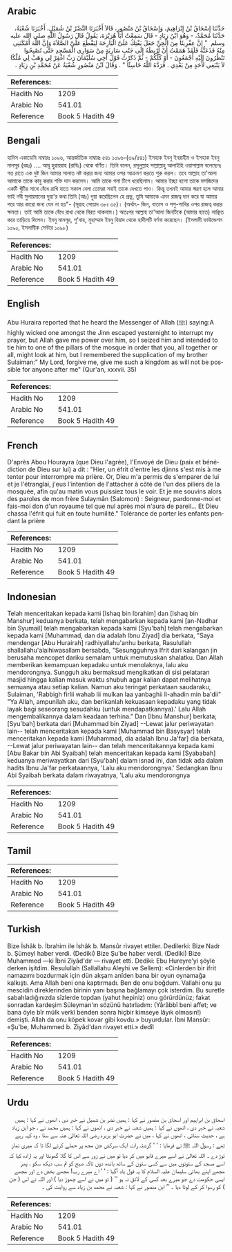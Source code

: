 ## Arabic


<div dir="rtl" lang="ar" style={{fontSize:'larger',backgroundColor:'#f8f9fa',padding:20}}>
حَدَّثَنَا إِسْحَاقُ بْنُ إِبْرَاهِيمَ، وَإِسْحَاقُ بْنُ مَنْصُورٍ، قَالاَ أَخْبَرَنَا النَّضْرُ بْنُ شُمَيْلٍ، أَخْبَرَنَا شُعْبَةُ، حَدَّثَنَا مُحَمَّدٌ، - وَهُوَ ابْنُ زِيَادٍ - قَالَ سَمِعْتُ أَبَا هُرَيْرَةَ، يَقُولُ قَالَ رَسُولُ اللَّهِ صلى الله عليه وسلم ‏ "‏ إِنَّ عِفْرِيتًا مِنَ الْجِنِّ جَعَلَ يَفْتِكُ عَلَىَّ الْبَارِحَةَ لِيَقْطَعَ عَلَىَّ الصَّلاَةَ وَإِنَّ اللَّهَ أَمْكَنَنِي مِنْهُ فَذَعَتُّهُ فَلَقَدْ هَمَمْتُ أَنْ أَرْبِطَهُ إِلَى جَنْبِ سَارِيَةٍ مِنْ سَوَارِي الْمَسْجِدِ حَتَّى تُصْبِحُوا تَنْظُرُونَ إِلَيْهِ أَجْمَعُونَ - أَوْ كُلُّكُمْ - ثُمَّ ذَكَرْتُ قَوْلَ أَخِي سُلَيْمَانَ رَبِّ اغْفِرْ لِي وَهَبْ لِي مُلْكًا لاَ يَنْبَغِي لأَحَدٍ مِنْ بَعْدِي ‏.‏ فَرَدَّهُ اللَّهُ خَاسِئًا ‏"‏ ‏.‏ وَقَالَ ابْنُ مَنْصُورٍ شُعْبَةُ عَنْ مُحَمَّدِ بْنِ زِيَادٍ ‏.‏
</div>
<div style={{backgroundColor:'#f8f9fa',padding:20, marginBottom: 10}}><table> <thead> <tr> <th>References:</th> <th></th> </tr> </thead> <tbody><tr><td>Hadith No</td><td>1209</td></tr><tr><td>Arabic No</td><td>541.01</td></tr><tr><td>Reference</td><td>Book 5 Hadith 49</td></tr></tbody></table></div>

## Bengali


<div dir="ltr" lang="bn" style={{fontSize:'larger',backgroundColor:'#f8f9fa',padding:20}}>
হাদিস একাডেমি নাম্বারঃ ১০৯৬, আন্তর্জাতিক নাম্বারঃ ৫৪১ ১০৯৬-(৩৯/৫৪১) ইসহাক ইবনু ইবরাহীম ও ইসহাক ইবনু মানসূর (রহঃ) .... আবূ হুরায়রাহ (রাযিঃ) থেকে বর্ণিত। তিনি বলেন, রসূলুল্লাহ সাল্লাল্লাহু আলাইহি ওয়াসাল্লাম বলেছেনঃ গত রাতে এক দুষ্ট জিন আমার সালাত নষ্ট করার জন্য আমার ওপর আক্রমণ করতে শুরু করল। তবে আল্লাহ তা'আলা আমাকে তাকে কাবু করার শক্তি দান করলেন। আমি তাকে গলা টিপে ধরেছিলাম। আমার ইচ্ছা হলো তাকে মসজিদের একটি খুঁটির সাথে বেঁধে রাখি যাতে সকাল বেলা তোমরা সবাই তাকে দেখতে পাও। কিন্তু তখনই আমার স্মরণ হলে আমার ভাই নবী সুলায়মানের দুয়া'র কথা তিনি (আঃ) দুয়া করেছিলেন হে প্রভু, তুমি আমাকে এমন রাজত্ব দান করে যা আমার পরে আর কারো জন্য যেন না হয়"- (সূরাহ সোয়াদ ৩৮ঃ ৩৫)। (অর্থাৎ- জিন, বাতাস ও পশু-পাখির ওপর রাজত্ব করার ক্ষমতা। তাই আমি তাকে বেঁধে রাখা থেকে বিরত থাকলাম।) অতঃপর আল্লাহ তা'আলা জিনটিকে (আমার হাতে) লাঞ্ছিত করে তাড়িয়ে দিলেন। ইবনু মানসূর, শু'বাহ, মুহাম্মাদ ইবনু যিয়াদ থেকে হাদীসটি বর্ণনা করেছেন। (ইসলামী ফাউন্ডেশন ১০৯০, ইসলামীক সেন্টার ১০৯৮)
</div>
<div style={{backgroundColor:'#f8f9fa',padding:20, marginBottom: 10}}><table> <thead> <tr> <th>References:</th> <th></th> </tr> </thead> <tbody><tr><td>Hadith No</td><td>1209</td></tr><tr><td>Arabic No</td><td>541.01</td></tr><tr><td>Reference</td><td>Book 5 Hadith 49</td></tr></tbody></table></div>

## English


<div dir="ltr" lang="en" style={{fontSize:'larger',backgroundColor:'#f8f9fa',padding:20}}>
Abu Huraira reported that he heard the Messenger of Allah (ﷺ) saying:A highly wicked one amongst the Jinn escaped yesternight to interrupt my prayer, but Allah gave me power over him, so I seized him and intended to tie him to one of the pillars of the mosque in order that you, all together or all, might look at him, but I remembered the supplication of my brother Sulaiman:" My Lord, forgive me, give me such a kingdom as will not be possible for anyone after me" (Qur'an, xxxvii. 35)
</div>
<div style={{backgroundColor:'#f8f9fa',padding:20, marginBottom: 10}}><table> <thead> <tr> <th>References:</th> <th></th> </tr> </thead> <tbody><tr><td>Hadith No</td><td>1209</td></tr><tr><td>Arabic No</td><td>541.01</td></tr><tr><td>Reference</td><td>Book 5 Hadith 49</td></tr></tbody></table></div>

## French


<div dir="ltr" lang="fr" style={{fontSize:'larger',backgroundColor:'#f8f9fa',padding:20}}>
D'après Abou Hourayra (que Dieu l'agrée), l'Envoyé de Dieu (paix et bénédiction de Dieu sur lui) a dit : "Hier, un éfrit d'entre les djinns s'est mis à me tenter pour interrompre ma prière. Or, Dieu m'a permis de s'emparer de lui et je l'étranglai, j'eus l'intention de l'attacher à côté de l'un des piliers de la mosquée, afin qu'au matin vous puissiez tous le voir. Et je me souvins alors des paroles de mon frère Sulaymân (Salomon) : Seigneur, pardonne-moi et fais-moi don d'un royaume tel que nul après moi n'aura de pareil... Et Dieu chassa l'éfrit qui fuit en toute humilité." Tolérance de porter les enfants pendant la prière
</div>
<div style={{backgroundColor:'#f8f9fa',padding:20, marginBottom: 10}}><table> <thead> <tr> <th>References:</th> <th></th> </tr> </thead> <tbody><tr><td>Hadith No</td><td>1209</td></tr><tr><td>Arabic No</td><td>541.01</td></tr><tr><td>Reference</td><td>Book 5 Hadith 49</td></tr></tbody></table></div>

## Indonesian


<div dir="ltr" lang="id" style={{fontSize:'larger',backgroundColor:'#f8f9fa',padding:20}}>
Telah menceritakan kepada kami [Ishaq bin Ibrahim] dan [Ishaq bin Manshur] keduanya berkata, telah mengabarkan kepada kami [an-Nadhar bin Syumail] telah mengabarkan kepada kami [Syu'bah] telah mengabarkan kepada kami [Muhammad, dan dia adalah Ibnu Ziyad] dia berkata, "Saya mendengar [Abu Hurairah] radhiyallahu'anhu berkata, Rasulullah shallallahu'alaihiwasallam bersabda, "Sesungguhnya Ifrit dari kalangan jin berusaha mencopet dariku semalam untuk memutuskan shalatku. Dan Allah memberikan kemampuan kepadaku untuk menolaknya, lalu aku mendorongnya. Sungguh aku bermaksud mengikatkan di sisi pelataran masjid hingga kalian masuk waktu shubuh agar kalian dapat melihatnya semuanya atau setiap kalian. Namun aku teringat perkataan saudaraku, Sulaiman, 'Rabbigh firlii wahab lii mulkan laa yanbaghii li-ahadin min ba'dii" "Ya Allah, ampunilah aku, dan berikanlah kekuasaan kepadaku yang tidak layak bagi seseorang sesudahku (untuk mendapatkannya).' Lalu Allah mengembalikannya dalam keadaan terhina." Dan [Ibnu Manshur] berkata; [Syu'bah] berkata dari [Muhammad bin Ziyad] --Lewat jalur periwayatan lain-- telah menceritakan kepada kami [Muhammad bin Basysyar] telah menceritakan kepada kami [Muhammad, dia adalah Ibnu Ja'far] dia berkata, --Lewat jalur periwayatan lain-- dan telah menceritakannya kepada kami [Abu Bakar bin Abi Syaibah] telah menceritakan kepada kami [Syababah] keduanya meriwayatkan dari [Syu'bah] dalam isnad ini, dan tidak ada dalam hadits Ibnu Ja'far perkataannya, 'Lalu aku mendorongnya.' Sedangkan Ibnu Abi Syaibah berkata dalam riwayatnya, 'Lalu aku mendorongnya
</div>
<div style={{backgroundColor:'#f8f9fa',padding:20, marginBottom: 10}}><table> <thead> <tr> <th>References:</th> <th></th> </tr> </thead> <tbody><tr><td>Hadith No</td><td>1209</td></tr><tr><td>Arabic No</td><td>541.01</td></tr><tr><td>Reference</td><td>Book 5 Hadith 49</td></tr></tbody></table></div>

## Tamil


<div dir="ltr" lang="ta" style={{fontSize:'larger',backgroundColor:'#f8f9fa',padding:20}}>

</div>
<div style={{backgroundColor:'#f8f9fa',padding:20, marginBottom: 10}}><table> <thead> <tr> <th>References:</th> <th></th> </tr> </thead> <tbody><tr><td>Hadith No</td><td>1209</td></tr><tr><td>Arabic No</td><td>541.01</td></tr><tr><td>Reference</td><td>Book 5 Hadith 49</td></tr></tbody></table></div>

## Turkish


<div dir="ltr" lang="tr" style={{fontSize:'larger',backgroundColor:'#f8f9fa',padding:20}}>
Bize İshâk b. İbrahim ile İshâk b. Mansûr rivayet ettiler. Dedilerki: Bize Nadr b. Şümeyl haber verdi. (Dediki) Bize Şu'be haber verdi. (Dediki) Bize Muhammed —ki İbni Ziyâd'dır — rivayet etti. Dediki: Ebu Hureyre'yi şöyle derken işitdim. Resulullah (Sallallahu Aleyhi ve Sellem): «Cinlerden bir ifrit namazımı bozdurmak için dün akşam anîden bana bir oyun oynamağa kalkıştı. Ama Allah beni ona kaptırmadı. Ben de onu boğdum. Vallahi onu şu mescidin direklerinden birinin yanı başına bağlamayı çok isterdim. Bu suretle sabahladığınızda sîzlerde topdan (yahut hepiniz) onu görürdünüz; fakat sonradan kardeşim Süleyman'ın sözünü hatırladım: (Yârâbbî beni affet; ve bana öyle bîr mülk verkî benden sonra hiçbir kimseye lâyık olmasın!) demişti. Allah da onu köpek kovar gibi kovdu.» buyurdular. İbni Mansûr: «Şu'be, Muhammed b. Ziyâd'dan rivayet etti.» dedîl
</div>
<div style={{backgroundColor:'#f8f9fa',padding:20, marginBottom: 10}}><table> <thead> <tr> <th>References:</th> <th></th> </tr> </thead> <tbody><tr><td>Hadith No</td><td>1209</td></tr><tr><td>Arabic No</td><td>541.01</td></tr><tr><td>Reference</td><td>Book 5 Hadith 49</td></tr></tbody></table></div>

## Urdu


<div dir="rtl" lang="ur" style={{fontSize:'larger',backgroundColor:'#f8f9fa',padding:20}}>
اسحاق بن ابراہیم اور اسحاق بن منصور نے کہا : ہمیں نضر بن شمیل نے خبر دی ، انھوں نے کہا : ہمیں شعبہ نے خبر دی ، انھوں نے کہا : ہمیں شعبہ نے خبر دی ، انھوں نے کہا : ہمیں محمد نے ، جو ابن زیاد ہے ، حدیث سنائی ، انھوں نے کہا ، میں نے حضرت ابو ہریرہ رضی اللہ تعالیٰ عنہ سے سنا ، وہ کہہ رہے تھے : رسول اللہ ﷺ نے فرمایا : ‘ ‘ گزشتہ رات ایک سرکش جن مجھ پر حملے کرنے لگا تا کہ میری نماز توڑ دے ۔ اللہ تعالیٰ نے اسے میرے قابو میں کر دیا تو میں نے زور سے اس کا گلا گھونٹا اور یہ ارادہ کیا کہ اسے مسجد کے ستونوں میں سے کسی ستون کے ساتھ باندھ دوں تاکہ صبح کو تم سب دیکھ سکو ، پھر مجھے اپنے بھائی سلیمان علیہ السلام کا یہ قول یاد آگیا : ‘ ‘ اے میرے رب! مجھے بخش دے اور مجھے ایسی حکومت دے جو میرے بعد کسی کے لائق نہ ہو ’’ ( تو میں نے اسے چھوڑ دیا ) اور اللہ نے اس ( جن ) کو رسوا کر کے لوٹا دیا ۔ ’’ ابن منصور نے کہا : شعبہ نے محمد بن زیاد سے روایت کی ۔
</div>
<div style={{backgroundColor:'#f8f9fa',padding:20, marginBottom: 10}}><table> <thead> <tr> <th>References:</th> <th></th> </tr> </thead> <tbody><tr><td>Hadith No</td><td>1209</td></tr><tr><td>Arabic No</td><td>541.01</td></tr><tr><td>Reference</td><td>Book 5 Hadith 49</td></tr></tbody></table></div>
